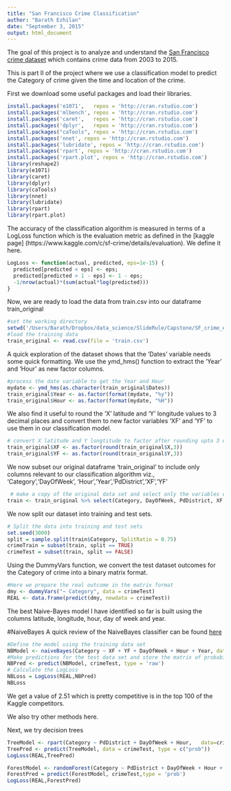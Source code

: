 ```yaml
---
title: "San Francisco Crime Classification"
author: "Barath Ezhilan"
date: "September 3, 2015"
output: html_document
---
```


The goal of this project is to analyze and understand the [San Francisco crime dataset](https://www.kaggle.com/c/sf-crime) which contains crime data from 2003 to 2015.

This is part II of the project where we use a classification model to predict the Category of crime given the time and location of the crime. 

First we download some useful packages and load their libraries.

```r
install.packages('e1071',   repos = 'http://cran.rstudio.com')
install.packages('mlbench', repos = 'http://cran.rstudio.com')
install.packages('caret',   repos = 'http://cran.rstudio.com')
install.packages('dplyr',   repos = 'http://cran.rstudio.com')
install.packages("caTools", repos = 'http://cran.rstudio.com')
install.packages('nnet', repos = 'http://cran.rstudio.com')
install.packages('lubridate', repos = 'http://cran.rstudio.com')
install.packages('rpart', repos = 'http://cran.rstudio.com')
install.packages('rpart.plot', repos = 'http://cran.rstudio.com')
library(reshape2)
library(e1071)
library(caret)
library(dplyr)
library(caTools)
library(nnet)
library(lubridate)
library(rpart)
library(rpart.plot)
```

The accuracy of the classification algorithm is measured in terms of a LogLoss function which is the evaluation metric as defined in the [kaggle page] (https://www.kaggle.com/c/sf-crime/details/evaluation). We define it here. 

```r
LogLoss <- function(actual, predicted, eps=1e-15) {
  predicted[predicted < eps] <- eps;
  predicted[predicted > 1 - eps] <- 1 - eps;
  -1/nrow(actual)*(sum(actual*log(predicted)))
}
```

Now, we are ready to load the data from train.csv into our dataframe train_original

```r
#set the working directory
setwd('/Users/Barath/Dropbox/data_science/SlideRule/Capstone/SF_crime_exploration/')
#load the training data
train_original <- read.csv(file = 'train.csv') 
```
A quick exploration of the dataset shows that the 'Dates' variable needs some quick formatting. We use the ymd_hms() function to extract the 'Year' and 'Hour' as new factor columns.

```r
#process the date variable to get the Year and Hour
mydate <- ymd_hms(as.character(train_original$Dates)) 
train_original$Year <- as.factor(format(mydate, "%y")) 
train_original$Hour <- as.factor(format(mydate, "%H")) 
```

We also find it useful to round the 'X' latitude and 'Y' longitude values to 3 decimal places and convert them to new factor variables 'XF' and 'YF' to use them in our classification model.

```r
# convert X latitude and Y longtitude to factor after rounding upto 3 decimal places
train_original$XF <- as.factor(round(train_original$X,3)) 
train_original$YF <- as.factor(round(train_original$Y,3))
```

We now subset our original dataframe 'train_original' to include only columns relevant to our classification algorithm viz., 'Category','DayOfWeek', 'Hour','Year','PdDistrict','XF','YF'

```r
 # make a copy of the original data set and select only the variables we are going to use for classification
train <- train_original %>% select(Category, DayOfWeek, PdDistrict, XF, YF, Hour, Year) #%>% sample_n(50000)
```
We now split our dataset into training and test sets.
```r
# Split the data into training and test sets
set.seed(3000)
split = sample.split(train$Category, SplitRatio = 0.75) 
crimeTrain = subset(train, split == TRUE)
crimeTest = subset(train, split == FALSE)
```

Using the DummyVars function, we convert the test dataset outcomes for the Category of crime into a binary matrix format. 

```r
#Here we prepare the real outcome in the matrix format 
dmy <- dummyVars("~ Category", data = crimeTest)
REAL <- data.frame(predict(dmy, newdata = crimeTest))
```

The best Naive-Bayes model I have identified so far is built using the columns latitude, longitude, hour, day of week and year.

#NaiveBayes
A quick review of the NaiveBayes classifier can be found [here](http://cloudacademy.com/blog/naive-bayes-classifier/)
```r
#Define the model using the training data set
NBModel <- naiveBayes(Category ~ XF + YF + DayOfWeek + Hour + Year, data = crimeTrain, na.action = na.omit)
#Make predictions for the test data set and store the matrix of probabilities in NBpred
NBPred <- predict(NBModel, crimeTest, type = 'raw')
# Calculate the LogLoss
NBLoss = LogLoss(REAL,NBPred)
NBLoss
```
We get a value of 2.51 which is pretty competitive is in the top 100 of the Kaggle competitors.

We also try other methods here.

Next, we try decision trees
```r
TreeModel <- rpart(Category ~ PdDistrict + DayOfWeek + Hour,   data=crimeTrain)
TreePred <- predict(TreeModel, data = crimeTest, type = c("prob"))
LogLoss(REAL,TreePred)
```

```r
ForestModel <- randomForest(Category ~ PdDistrict + DayOfWeek + Hour + Year,   data=crimeTrain)
ForestPred = predict(ForestModel, crimeTest,type = 'prob')
LogLoss(REAL,ForestPred)
```